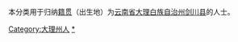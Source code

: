 {{Catnav|頁面分類|各種主題的頁面分類|依中国各省来作的分类|各地中国人|云南人|大理州人}}
{{Catnav|頁面分類|人物|各國人物|中国人|各地中国人|云南人|大理州人}}

本分类用于归纳[[籍贯|籍贯]]（出生地）为[[云南省|云南省]][[大理白族自治州|大理白族自治州]][[剑川县|剑川县]]的人士。

[[Category:大理州人|Category:大理州人]]
[[Category:剑川县|*]]